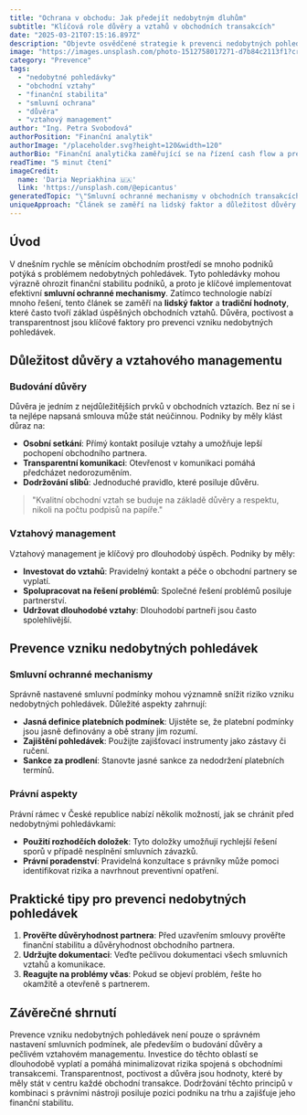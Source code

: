 ```yaml
---
title: "Ochrana v obchodu: Jak předejít nedobytným dluhům"
subtitle: "Klíčová role důvěry a vztahů v obchodních transakcích"
date: "2025-03-21T07:15:16.897Z"
description: "Objevte osvědčené strategie k prevenci nedobytných pohledávek a posílení obchodních vztahů."
image: "https://images.unsplash.com/photo-1512758017271-d7b84c2113f1?crop=entropy&cs=tinysrgb&fit=max&fm=jpg&ixid=M3w3MjA5MjJ8MHwxfHJhbmRvbXx8fHx8fHx8fDE3NDI1NDEzMTZ8&ixlib=rb-4.0.3&q=80&w=1080"
category: "Prevence"
tags:
  - "nedobytné pohledávky"
  - "obchodní vztahy"
  - "finanční stabilita"
  - "smluvní ochrana"
  - "důvěra"
  - "vztahový management"
author: "Ing. Petra Svobodová"
authorPosition: "Finanční analytik"
authorImage: "/placeholder.svg?height=120&width=120"
authorBio: "Finanční analytička zaměřující se na řízení cash flow a prevenci platební neschopnosti."
readTime: "5 minut čtení"
imageCredit:
  name: 'Daria Nepriakhina 🇺🇦'
  link: 'https://unsplash.com/@epicantus'
generatedTopic: "\"Smluvní ochranné mechanismy v obchodních transakcích: Prevence vzniku nedobytných pohledávek na českém trhu\""
uniqueApproach: "Článek se zaměří na lidský faktor a důležitost důvěry a vztahového managementu v obchodních transakcích. Místo spoléhání na technologická řešení bude kladen důraz na tradiční hodnoty, jako je poctivost a transparentnost v jednáních, které přispívají k dlouhodobému úspěchu a minimalizaci rizik spojených s nedobytnými pohledávkami."
---
```


## Úvod

V dnešním rychle se měnícím obchodním prostředí se mnoho podniků potýká s problémem nedobytných pohledávek. Tyto pohledávky mohou výrazně ohrozit finanční stabilitu podniků, a proto je klíčové implementovat efektivní **smluvní ochranné mechanismy**. Zatímco technologie nabízí mnoho řešení, tento článek se zaměří na **lidský faktor** a **tradiční hodnoty**, které často tvoří základ úspěšných obchodních vztahů. Důvěra, poctivost a transparentnost jsou klíčové faktory pro prevenci vzniku nedobytných pohledávek.

## Důležitost důvěry a vztahového managementu

### Budování důvěry

Důvěra je jedním z nejdůležitějších prvků v obchodních vztazích. Bez ní se i ta nejlépe napsaná smlouva může stát neúčinnou. Podniky by měly klást důraz na:

- **Osobní setkání**: Přímý kontakt posiluje vztahy a umožňuje lepší pochopení obchodního partnera.
- **Transparentní komunikaci**: Otevřenost v komunikaci pomáhá předcházet nedorozuměním.
- **Dodržování slibů**: Jednoduché pravidlo, které posiluje důvěru.

> "Kvalitní obchodní vztah se buduje na základě důvěry a respektu, nikoli na počtu podpisů na papíře."

### Vztahový management

Vztahový management je klíčový pro dlouhodobý úspěch. Podniky by měly:

- **Investovat do vztahů**: Pravidelný kontakt a péče o obchodní partnery se vyplatí.
- **Spolupracovat na řešení problémů**: Společné řešení problémů posiluje partnerství.
- **Udržovat dlouhodobé vztahy**: Dlouhodobí partneři jsou často spolehlivější.

## Prevence vzniku nedobytných pohledávek

### Smluvní ochranné mechanismy

Správně nastavené smluvní podmínky mohou významně snížit riziko vzniku nedobytných pohledávek. Důležité aspekty zahrnují:

- **Jasná definice platebních podmínek**: Ujistěte se, že platební podmínky jsou jasně definovány a obě strany jim rozumí.
- **Zajištění pohledávek**: Použijte zajišťovací instrumenty jako zástavy či ručení.
- **Sankce za prodlení**: Stanovte jasné sankce za nedodržení platebních termínů.

### Právní aspekty

Právní rámec v České republice nabízí několik možností, jak se chránit před nedobytnými pohledávkami:

- **Použití rozhodčích doložek**: Tyto doložky umožňují rychlejší řešení sporů v případě nesplnění smluvních závazků.
- **Právní poradenství**: Pravidelná konzultace s právníky může pomoci identifikovat rizika a navrhnout preventivní opatření.

## Praktické tipy pro prevenci nedobytných pohledávek

1. **Prověřte důvěryhodnost partnera**: Před uzavřením smlouvy prověřte finanční stabilitu a důvěryhodnost obchodního partnera.
2. **Udržujte dokumentaci**: Veďte pečlivou dokumentaci všech smluvních vztahů a komunikace.
3. **Reagujte na problémy včas**: Pokud se objeví problém, řešte ho okamžitě a otevřeně s partnerem.

## Závěrečné shrnutí

Prevence vzniku nedobytných pohledávek není pouze o správném nastavení smluvních podmínek, ale především o budování důvěry a pečlivém vztahovém managementu. Investice do těchto oblastí se dlouhodobě vyplatí a pomáhá minimalizovat rizika spojená s obchodními transakcemi. Transparentnost, poctivost a důvěra jsou hodnoty, které by měly stát v centru každé obchodní transakce. Dodržování těchto principů v kombinaci s právními nástroji posiluje pozici podniku na trhu a zajišťuje jeho finanční stabilitu.